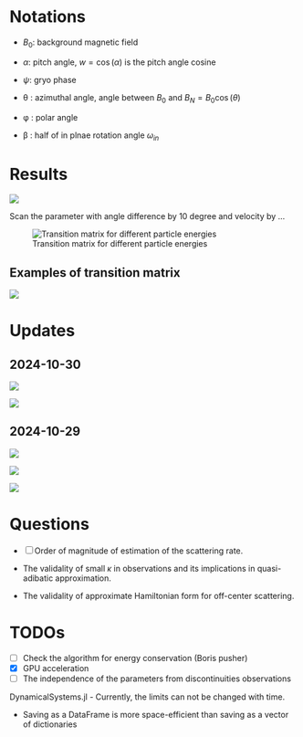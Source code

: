# Notations

-   $B_0$: background magnetic field

-   $α$: pitch angle, $w = \cos(α)$ is the pitch angle cosine

-   $ψ$: gryo phase

-   θ : azimuthal angle, angle between $B_0$ and $B_N = B_0 \cos(θ)$

-   φ : polar angle

-   β : half of in plnae rotation angle $ω_{in}$

# Results

![](figures/example_tp.png)

Scan the parameter with angle difference by 10 degree and velocity by ...

![Transition matrix for different particle energies](figures/tm_stats_vPs.png)

## Examples of transition matrix

![](figures/tm/example.png)

# Updates

## 2024-10-30

![](figures/mixing_rate_sin2.png)

![](figures/mr/mixing_rate_sin2_ani.png)

## 2024-10-29

![](figures/pa_cdf.png)


![](figures/tm/tm_weighted.png)

![](figures/tm/%CE%94w_%CE%94t.png)

# Questions

- [ ] Order of magnitude of estimation of the scattering rate.

- The validality of small $κ$ in observations and its implications in quasi-adibatic approximation.
- The validality of approximate Hamiltonian form for off-center scattering.


# TODOs

- [ ] Check the algorithm for energy conservation (Boris pusher)
- [x] GPU acceleration
- [ ] The independence of the parameters from discontinuities observations


DynamicalSystems.jl
- Currently, the limits can not be changed with time.


- Saving as a DataFrame is more space-efficient than saving as a vector of dictionaries